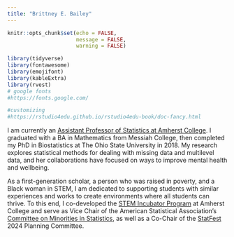 ```yaml
---
title: "Brittney E. Bailey"
---
```

  
```r
knitr::opts_chunk$set(echo = FALSE,
                      message = FALSE,
                      warning = FALSE)

library(tidyverse)
library(fontawesome)
library(emojifont)
library(kableExtra)
library(rvest)
# google fonts
#https://fonts.google.com/

#customizing
#https://rstudio4edu.github.io/rstudio4edu-book/doc-fancy.html
```


I am currently an [Assistant Professor of Statistics at Amherst College](https://www.amherst.edu/people/facstaff/bebailey). I graduated with a BA in Mathematics from Messiah College, then completed my PhD in Biostatistics at The Ohio State University in 2018. My research explores statistical methods for dealing with missing data and multilevel data, and her collaborations have focused on ways to improve mental health and wellbeing. 

As a first-generation scholar, a person who was raised in poverty, and a Black woman in STEM, I am dedicated to supporting students with similar experiences and works to create environments where all students can thrive. To this end, I co-developed the [STEM Incubator Program](https://www.amherst.edu/news/news_releases/2020/10-2020/the-incubator-program-hatching-the-stem-scientists-of-the-future) at Amherst College and serve as Vice Chair of the American Statistical Association's [Committee on Minorities in Statistics](https://community.amstat.org/cmis/home), as well as a Co-Chair of the [StatFest](https://community.amstat.org/cmis/events/statfest) 2024 Planning Committee. 


